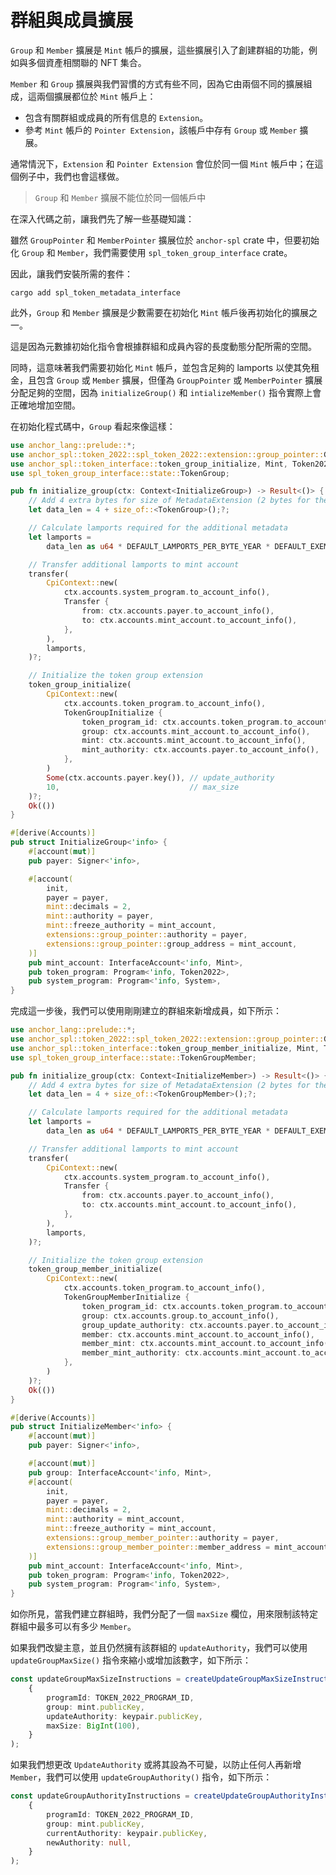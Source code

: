 
# 群組與成員擴展

`Group` 和 `Member` 擴展是 `Mint` 帳戶的擴展，這些擴展引入了創建群組的功能，例如與多個資產相關聯的 NFT 集合。

<ArticleSection name="初始化鑄幣帳戶" id="initializing-the-mint-account" level="h2" />

`Member` 和 `Group` 擴展與我們習慣的方式有些不同，因為它由兩個不同的擴展組成，這兩個擴展都位於 `Mint` 帳戶上：
- 包含有關群組或成員的所有信息的 `Extension`。
- 參考 `Mint` 帳戶的 `Pointer Extension`，該帳戶中存有 `Group` 或 `Member` 擴展。

通常情況下，`Extension` 和 `Pointer Extension` 會位於同一個 `Mint` 帳戶中；在這個例子中，我們也會這樣做。

> `Group` 和 `Member` 擴展不能位於同一個帳戶中

在深入代碼之前，讓我們先了解一些基礎知識：

雖然 `GroupPointer` 和 `MemberPointer` 擴展位於 `anchor-spl` crate 中，但要初始化 `Group` 和 `Member`，我們需要使用 `spl_token_group_interface` crate。

因此，讓我們安裝所需的套件：

```
cargo add spl_token_metadata_interface
```

此外，`Group` 和 `Member` 擴展是少數需要在初始化 `Mint` 帳戶後再初始化的擴展之一。

這是因為元數據初始化指令會根據群組和成員內容的長度動態分配所需的空間。

同時，這意味著我們需要初始化 `Mint` 帳戶，並包含足夠的 lamports 以使其免租金，且包含 `Group` 或 `Member` 擴展，但僅為 `GroupPointer` 或 `MemberPointer` 擴展分配足夠的空間，因為 `initializeGroup()` 和 `intializeMember()` 指令實際上會正確地增加空間。

在初始化程式碼中，`Group` 看起來像這樣：

```rust
use anchor_lang::prelude::*;
use anchor_spl::token_2022::spl_token_2022::extension::group_pointer::GroupPointer;
use anchor_spl::token_interface::token_group_initialize, Mint, Token2022, TokenGroupInitialize;
use spl_token_group_interface::state::TokenGroup;

pub fn initialize_group(ctx: Context<InitializeGroup>) -> Result<()> {
    // Add 4 extra bytes for size of MetadataExtension (2 bytes for the discriminator, 2 bytes for length)
    let data_len = 4 + size_of::<TokenGroup>();?;

    // Calculate lamports required for the additional metadata
    let lamports =
        data_len as u64 * DEFAULT_LAMPORTS_PER_BYTE_YEAR * DEFAULT_EXEMPTION_THRESHOLD as u64;

    // Transfer additional lamports to mint account
    transfer(
        CpiContext::new(
            ctx.accounts.system_program.to_account_info(),
            Transfer {
                from: ctx.accounts.payer.to_account_info(),
                to: ctx.accounts.mint_account.to_account_info(),
            },
        ),
        lamports,
    )?;

    // Initialize the token group extension
    token_group_initialize(
        CpiContext::new(
            ctx.accounts.token_program.to_account_info(),
            TokenGroupInitialize {
                token_program_id: ctx.accounts.token_program.to_account_info(),
                group: ctx.accounts.mint_account.to_account_info(),
                mint: ctx.accounts.mint_account.to_account_info(),
                mint_authority: ctx.accounts.payer.to_account_info(),
            },
        )
        Some(ctx.accounts.payer.key()), // update_authority
        10,                             // max_size
    )?;
    Ok(())
}

#[derive(Accounts)]
pub struct InitializeGroup<'info> {
    #[account(mut)]
    pub payer: Signer<'info>,

    #[account(
        init,
        payer = payer,
        mint::decimals = 2,
        mint::authority = payer,
        mint::freeze_authority = mint_account,
        extensions::group_pointer::authority = payer,
        extensions::group_pointer::group_address = mint_account,
    )]
    pub mint_account: InterfaceAccount<'info, Mint>,
    pub token_program: Program<'info, Token2022>,
    pub system_program: Program<'info, System>,
}
```

完成這一步後，我們可以使用剛剛建立的群組來新增成員，如下所示：

```rust
use anchor_lang::prelude::*;
use anchor_spl::token_2022::spl_token_2022::extension::group_pointer::GroupPointer;
use anchor_spl::token_interface::token_group_member_initialize, Mint, Token2022, TokenGroupMemberInitialize;
use spl_token_group_interface::state::TokenGroupMember;

pub fn initialize_group(ctx: Context<InitializeMember>) -> Result<()> {
    // Add 4 extra bytes for size of MetadataExtension (2 bytes for the discriminator, 2 bytes for length)
    let data_len = 4 + size_of::<TokenGroupMember>();?;

    // Calculate lamports required for the additional metadata
    let lamports =
        data_len as u64 * DEFAULT_LAMPORTS_PER_BYTE_YEAR * DEFAULT_EXEMPTION_THRESHOLD as u64;

    // Transfer additional lamports to mint account
    transfer(
        CpiContext::new(
            ctx.accounts.system_program.to_account_info(),
            Transfer {
                from: ctx.accounts.payer.to_account_info(),
                to: ctx.accounts.mint_account.to_account_info(),
            },
        ),
        lamports,
    )?;

    // Initialize the token group extension
    token_group_member_initialize(
        CpiContext::new(
            ctx.accounts.token_program.to_account_info(),
            TokenGroupMemberInitialize {
                token_program_id: ctx.accounts.token_program.to_account_info(),
                group: ctx.accounts.group.to_account_info(),
                group_update_authority: ctx.accounts.payer.to_account_info(),
                member: ctx.accounts.mint_account.to_account_info(),
                member_mint: ctx.accounts.mint_account.to_account_info(),
                member_mint_authority: ctx.accounts.mint_account.to_account_info(),
            },
        )
    )?;
    Ok(())
}

#[derive(Accounts)]
pub struct InitializeMember<'info> {
    #[account(mut)]
    pub payer: Signer<'info>,

    #[account(mut)]
    pub group: InterfaceAccount<'info, Mint>,
    #[account(
        init,
        payer = payer,
        mint::decimals = 2,
        mint::authority = mint_account,
        mint::freeze_authority = mint_account,
        extensions::group_member_pointer::authority = payer,
        extensions::group_member_pointer::member_address = mint_account,
    )]
    pub mint_account: InterfaceAccount<'info, Mint>,
    pub token_program: Program<'info, Token2022>,
    pub system_program: Program<'info, System>,
}
```

<ArticleSection name="更新群組的 maxSize" id="updating-the-max-size-for-groups" level="h2" />

如你所見，當我們建立群組時，我們分配了一個 `maxSize` 欄位，用來限制該特定群組中最多可以有多少 `Member`。

如果我們改變主意，並且仍然擁有該群組的 `updateAuthority`，我們可以使用 `updateGroupMaxSize()` 指令來縮小或增加該數字，如下所示：

```ts
const updateGroupMaxSizeInstructions = createUpdateGroupMaxSizeInstruction(
    {
        programId: TOKEN_2022_PROGRAM_ID,
        group: mint.publicKey,
        updateAuthority: keypair.publicKey,
        maxSize: BigInt(100),
    }
);
```

<ArticleSection name="更新群組的 updateAuthority" id="updating-the-update-authority-for-groups" level="h2" />

如果我們想更改 `UpdateAuthority` 或將其設為不可變，以防止任何人再新增 `Member`，我們可以使用 `updateGroupAuthority()` 指令，如下所示：

```ts
const updateGroupAuthorityInstructions = createUpdateGroupAuthorityInstruction(
    {
        programId: TOKEN_2022_PROGRAM_ID,
        group: mint.publicKey,
        currentAuthority: keypair.publicKey,
        newAuthority: null,
    }
);
```